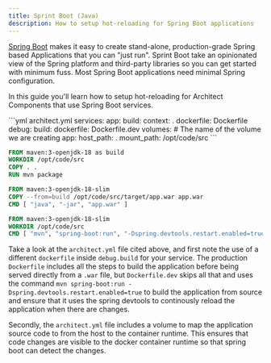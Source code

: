 ```yaml
---
title: Sprint Boot (Java)
description: How to setup hot-reloading for Spring Boot applications
---
```


[Spring Boot](https://spring.io/projects/spring-boot) makes it easy to create stand-alone,
production-grade Spring based Applications that you can "just run". Sprint Boot take an
opinionated view of the Spring platform and third-party libraries so you can get started with
minimum fuss. Most Spring Boot applications need minimal Spring configuration.

In this guide you'll learn how to setup hot-reloading for Architect Components that use 
Spring Boot services.

<CodeGroup>
```yml architect.yml
services:
  app:
    build:
      context: .
      dockerfile: Dockerfile
    debug:
      build:
        dockerfile: Dockerfile.dev
      volumes:
        # The name of the volume we are creating
        app:
          host_path: .
          mount_path: /opt/code/src
```

```dockerfile Dockerfile
FROM maven:3-openjdk-18 as build
WORKDIR /opt/code/src
COPY . .
RUN mvn package

FROM maven:3-openjdk-18-slim
COPY --from=build /opt/code/src/target/app.war app.war
CMD [ "java", "-jar", "app.war" ]
```

```dockerfile Dockerfile.dev
FROM maven:3-openjdk-18-slim
WORKDIR /opt/code/src
CMD [ "mvn", "spring-boot:run", "-Dspring.devtools.restart.enabled=true" ]
```
</CodeGroup>

Take a look at the `architect.yml` file cited above, and first note the use of a different
`dockerfile` inside `debug.build` for your service. The production `Dockerfile` includes
all the steps to build the application before being served directly from a `.war` file,
but `Dockerfile.dev` skips all that and uses the command `mvn spring-boot:run -Dspring.devtools.restart.enabled=true`
to build the application from source and ensure that it uses the spring devtools to
continously reload the application when there are changes.

Secondly, the `architect.yml` file includes a volume to map the application source code to
from the host to the container runtime. This ensures that code changes are visible to the
docker container runtime so that spring boot can detect the changes.